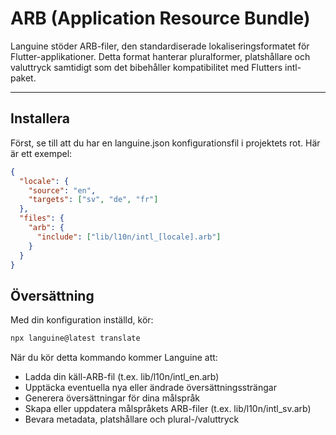 # ARB (Application Resource Bundle)

Languine stöder ARB-filer, den standardiserade lokaliseringsformatet för Flutter-applikationer. Detta format hanterar pluralformer, platshållare och valuttryck samtidigt som det bibehåller kompatibilitet med Flutters intl-paket.

---

## Installera

Först, se till att du har en languine.json konfigurationsfil i projektets rot. Här är ett exempel:

```json
{
  "locale": {
    "source": "en",
    "targets": ["sv", "de", "fr"]
  },
  "files": {
    "arb": {
      "include": ["lib/l10n/intl_[locale].arb"]
    }
  }
}
```

## Översättning

Med din konfiguration inställd, kör:

```bash
npx languine@latest translate
```

När du kör detta kommando kommer Languine att:

- Ladda din käll-ARB-fil (t.ex. lib/l10n/intl_en.arb)
- Upptäcka eventuella nya eller ändrade översättningssträngar
- Generera översättningar för dina målspråk
- Skapa eller uppdatera målspråkets ARB-filer (t.ex. lib/l10n/intl_sv.arb)
- Bevara metadata, platshållare och plural-/valuttryck

